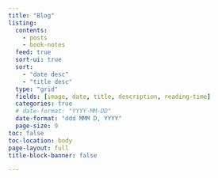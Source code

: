 ```yaml
---
title: "Blog"
listing:
  contents: 
    - posts
    - book-notes
  feed: true
  sort-ui: true
  sort: 
    - "date desc"
    - "title desc"
  type: "grid"
  fields: [image, date, title, description, reading-time]
  categories: true
  # date-format: "YYYY-MM-DD"
  date-format: "ddd MMM D, YYYY"
  page-size: 9
toc: false
toc-location: body
page-layout: full
title-block-banner: false

---
```



